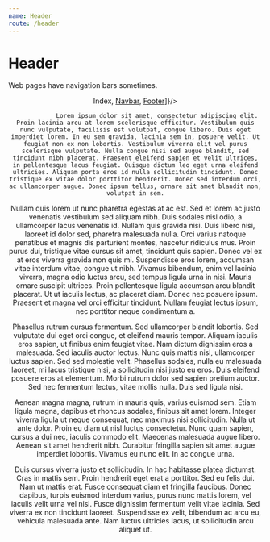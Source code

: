 ```yaml
---
name: Header
route: /header
---
```



# Header

Web pages have navigation bars sometimes.

<Props of={Header} />

<Playground>
    <Header sticky={true} showLogo={true} title={"Fake Title"}
            links={[<a href="/">Index</a>, <a href="/navbar">Navbar</a>, <a href="/footer">Footer</a>]}/>
            <div>

                Lorem ipsum dolor sit amet, consectetur adipiscing elit. Proin lacinia arcu at lorem scelerisque efficitur. Vestibulum quis nunc vulputate, facilisis est volutpat, congue libero. Duis eget imperdiet lorem. In eu sem gravida, lacinia sem in, posuere velit. Ut feugiat non ex non lobortis. Vestibulum viverra elit vel purus scelerisque vulputate. Nulla congue nisi sed augue blandit, sed tincidunt nibh placerat. Praesent eleifend sapien et velit ultrices, in pellentesque lacus feugiat. Quisque dictum leo eget urna eleifend ultricies. Aliquam porta eros id nulla sollicitudin tincidunt. Donec tristique ex vitae dolor porttitor hendrerit. Donec sed interdum orci, ac ullamcorper augue. Donec ipsum tellus, ornare sit amet blandit non, volutpat in sem.

Nullam quis lorem ut nunc pharetra egestas at ac est. Sed et lorem ac justo venenatis vestibulum sed aliquam nibh. Duis sodales nisl odio, a ullamcorper lacus venenatis id. Nullam quis gravida nisi. Duis libero nisi, laoreet id dolor sed, pharetra malesuada nulla. Orci varius natoque penatibus et magnis dis parturient montes, nascetur ridiculus mus. Proin purus dui, tristique vitae cursus sit amet, tincidunt quis sapien. Donec vel ex at eros viverra gravida non quis mi. Suspendisse eros lorem, accumsan vitae interdum vitae, congue ut nibh. Vivamus bibendum, enim vel lacinia viverra, magna odio luctus arcu, sed tempus ligula urna in nisi. Mauris ornare suscipit ultrices. Proin pellentesque ligula accumsan arcu blandit placerat. Ut ut iaculis lectus, ac placerat diam. Donec nec posuere ipsum. Praesent et magna vel orci efficitur tincidunt. Nullam feugiat lectus ipsum, nec porttitor neque condimentum a.

Phasellus rutrum cursus fermentum. Sed ullamcorper blandit lobortis. Sed vulputate dui eget orci congue, et eleifend mauris tempor. Aliquam iaculis eros sapien, ut finibus enim feugiat vitae. Nam dictum dignissim eros a malesuada. Sed iaculis auctor lectus. Nunc quis mattis nisl, ullamcorper luctus sapien. Sed sed molestie velit. Phasellus sodales, nulla eu malesuada laoreet, mi lacus tristique nisi, a sollicitudin nisi justo eu eros. Duis eleifend posuere eros at elementum. Morbi rutrum dolor sed sapien pretium auctor. Sed nec fermentum lectus, vitae mollis nulla. Duis sed ligula nisi.

Aenean magna magna, rutrum in mauris quis, varius euismod sem. Etiam ligula magna, dapibus et rhoncus sodales, finibus sit amet lorem. Integer viverra ligula ut neque consequat, nec maximus nisi sollicitudin. Nulla ut ante dolor. Proin eu diam ut nisl luctus consectetur. Nunc quam sapien, cursus a dui nec, iaculis commodo elit. Maecenas malesuada augue libero. Aenean sit amet hendrerit nibh. Curabitur fringilla sapien sit amet augue imperdiet lobortis. Vivamus eu nunc elit. In ac congue urna.

Duis cursus viverra justo et sollicitudin. In hac habitasse platea dictumst. Cras in mattis sem. Proin hendrerit eget erat a porttitor. Sed eu felis dui. Nam ut mattis erat. Fusce consequat diam et fringilla faucibus. Donec dapibus, turpis euismod interdum varius, purus nunc mattis lorem, vel iaculis velit urna vel nisl. Fusce dignissim fermentum velit vitae lacinia. Sed viverra ex non tincidunt laoreet. Suspendisse ex velit, bibendum ac arcu eu, vehicula malesuada ante. Nam luctus ultricies lacus, ut sollicitudin arcu aliquet ut.

</div>

</Playground>
